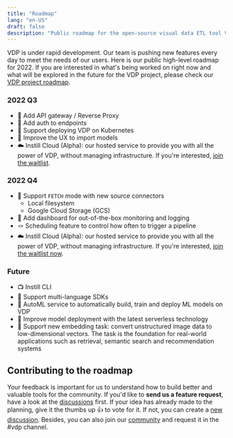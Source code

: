 ```yaml
---
title: "Roadmap"
lang: "en-US"
draft: false
description: "Public roadmap for the open-source visual data ETL tool VDP https://github.com/instill-ai/vdp"
---
```


VDP is under rapid development. Our team is pushing new features every day to meet the needs of our users. Here is our public high-level roadmap for 2022. If you are interested in what's being worked on right now and what will be explored in the future for the VDP project, please check our [VDP project roadmap](https://github.com/orgs/instill-ai/projects/5/views/4).

### 2022 Q3

- 🎯 Add API gateway / Reverse Proxy
- 🎯 Add auth to endpoints
- 🎯 Support deploying VDP on Kubernetes
- 🔮 Improve the UX to import models
- ☁️ Instill Cloud (Alpha): our hosted service to provide you with all the power of VDP, without managing infrastructure. If you're interested, [join the waitlist](https://www.instill.tech/get-access/?utm_source=documentation&utm_medium=link).

### 2022 Q4

- 🔌 Support `FETCH` mode with new source connectors
  - Local filesystem
  - Google Cloud Storage (GCS)
- 🎯 Add dashboard for out-of-the-box monitoring and logging
- 🪢 Scheduling feature to control how often to trigger a pipeline
- ☁️ Instill Cloud (Alpha): our hosted service to provide you with all the power of VDP, without managing infrastructure. If you're interested, [join the waitlist now](https://www.instill.tech/get-access/?utm_source=documentation&utm_medium=link).

### Future

- 📺 Instill CLI
- 🎯 Support multi-language SDKs
- 🔮 AutoML service to automatically build, train and deploy ML models on VDP
- 🔮 Improve model deployment with the latest serverless technology
- 🔮 Support new embedding task: convert unstructured image data to low-dimensional vectors. The task is the foundation for real-world applications such as retrieval, semantic search and recommendation systems

## Contributing to the roadmap

Your feedback is important for us to understand how to build better and valuable tools for the community. If you'd like to **send us a feature request**, have a look at the [discussions](https://github.com/instill-ai/vdp/discussions) first. If your idea has already made to the planning, give it the thumbs up 👍 to vote for it. If not, you can create a [new discussion](https://github.com/instill-ai/vdp/discussions/new). Besides, you can also join our [community](https://discord.gg/sevxWsqpGh) and request it in the #vdp channel.
